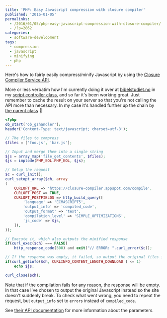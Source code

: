 ---
title: 'PHP: Easy Javascript compression with closure compiler'
published: '2016-01-05'
permalinks:
  - /2016/01/05/php-easy-javascript-compression-with-closure-compiler/
  - /?p=2862
categories:
  - software-development
tags:
  - compression
  - javascript
  - minifying
  - php
---

Here's how to fairly easily compress/minify Javascript by using the [Closure Compiler Service API](https://developers.google.com/closure/compiler/docs/api-tutorial1).

More or less verbatim how I'm currently doing it over at [bibelstudiet.no](http://bibelstudiet.no) in my [script controller class](https://bitbucket.org/sdaweb/bibelstudiet.no/src/master/src/Controller/Javascript.php), and so far it's been working great. Just remember to cache the result on your server so that you're not calling the API more than necessary. In my case it's handled further up the chain by [the parent class](https://bitbucket.org/sdaweb/bibelstudiet.no/src/master/src/CachedController.php) 🙂

```php
<?php
ob_start('ob_gzhandler');
header('Content-Type: text/javascript; charset=utf-8');

// The files to compress
$files = ['foo.js', 'bar.js'];

// Input and merge them into a single string
$js = array_map('file_get_contents', $files);
$js = implode(PHP_EOL.PHP_EOL, $js);

// Setup the request
$c = curl_init();
curl_setopt_array($ch, array
(
    CURLOPT_URL => 'https://closure-compiler.appspot.com/compile',
    CURLOPT_POST => TRUE,
    CURLOPT_POSTFIELDS => http_build_query([
        'language' => 'ECMASCRIPT5',
        'output_info' => 'compiled_code',
        'output_format' => 'text',
        'compilation_level' => 'SIMPLE_OPTIMIZATIONS',
        'js_code' => $js,
    ]),
));

// Execute it, which also outputs the minified response
if(curl_exec($ch) === FALSE)
    http_response_code(500) and exit("// ERROR: ".curl_error($c));

// If the response was empty, it failed, so output the original files instead
if(curl_getinfo($ch, CURLINFO_CONTENT_LENGTH_DOWNLOAD ) <= 1)
    echo $js;

curl_close($ch);
```

Note that if the compilation fails for any reason, the response will be empty. In that case I've chosen to output the original Javascript instead so the site doesn't suddenly break. To check what went wrong, you need to repeat the request, but `output_info` set to `errors` instead of `compiled_code`.

See [their API documentation](https://developers.google.com/closure/compiler/docs/api-ref) for more information about the parameters.

